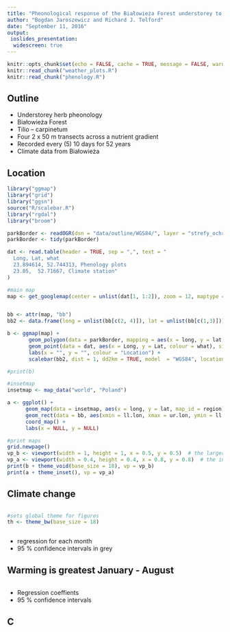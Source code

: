 ```yaml
---
title: "Pheonological response of the Białowieża Forest understorey to climate change"
author: "Bogdan Jaroszewicz and Richard J. Telford"
date: "September 11, 2016"
output: 
 ioslides_presentation:
  widescreen: true
---
```


```r
knitr::opts_chunk$set(echo = FALSE, cache = TRUE, message = FALSE, warning = FALSE, fig.height = 5.4, fig.width = 8)
knitr::read_chunk("weather_plots.R")
knitr::read_chunk("phenology.R")

```

## Outline

- Understorey herb pheonology
- Białowieża Forest
- Tilio – carpinetum
- Four 2 x 50 m transects across a nutrient gradient
- Recorded every (5) 10 days for 52 years  
- Climate data from Białowieża

## Location
```r
library("ggmap")
library("grid")
library("ggsn")
source("R/scalebar.R")
library("rgdal")
library("broom")

parkBorder <- readOGR(dsn = "data/outline/WGS84/", layer = "strefy_ochrony_wgs84", verbose = FALSE)
parkBorder <- tidy(parkBorder)

dat <- read.table(header = TRUE, sep = ",", text = "
  Long, Lat, what
  23.894614, 52.744313, Phenology plots
  23.85,  52.71667, Climate station"
)

#main map
map <- get_googlemap(center = unlist(dat[1, 1:2]), zoom = 12, maptype = "hybrid", style = 'feature:road|visibility:off&style=feature:administrative.locality|element:labels|visibility:on&style=feature:landscape|visibility&style=feature:landscape|element:labels|visibility:off&style=feature:poi|visibility:off&style=feature:transit|visibility:off')


bb <- attr(map, "bb")
bb2 <- data.frame(long = unlist(bb[c(2, 4)]), lat = unlist(bb[c(1,3)]))

b <- ggmap(map) + 
       geom_polygon(data = parkBorder, mapping = aes(x = long, y = lat, fill = id, group = group), alpha = 0.2, show.legend = FALSE) +
       geom_point(data = dat, aes(x = Long, y = Lat, colour = what), size = 3) +
       labs(x = "", y = "", colour = "Location") +
       scalebar(bb2, dist = 1, dd2km = TRUE, model  = "WGS84", location = "bottomright", anchor = c(x = bb$ll.lon + 0.9 * (bb$ur.lon - bb$ll.lon), y = bb$ll.lat + 0.1 * (bb$ur.lat - bb$ll.lat)))

#print(b)

#insetmap
insetmap <- map_data("world", "Poland")

a <- ggplot() +
      geom_map(data = insetmap, aes(x = long, y = lat, map_id = region), map = insetmap, colour = NA, fill = "grey60") +
      geom_rect(data = bb, aes(xmin = ll.lon, xmax = ur.lon, ymin = ll.lat, ymax = ur.lat), colour = "red", fill = "red") +
      coord_map() +
      labs(x = NULL, y = NULL)

#print maps
grid.newpage()
vp_b <- viewport(width = 1, height = 1, x = 0.5, y = 0.5)  # the larger map
vp_a <- viewport(width = 0.4, height = 0.4, x = 0.8, y = 0.8)  # the inset in upper left
print(b + theme_void(base_size = 18), vp = vp_b)
print(a + theme_inset(), vp = vp_a)
```

## Climate change

```r

```
  
```r
#sets global theme for figures
th <- theme_bw(base_size = 18)
```

```r
```
<div class="notes">
- regression for each month
- 95 % confidence intervals in grey
</div>



## Warming is greatest January - August

```r
```

<div class="notes">
- Regression coeffients 
- 95 % confidence intervals
</div>


## C

```r
```
